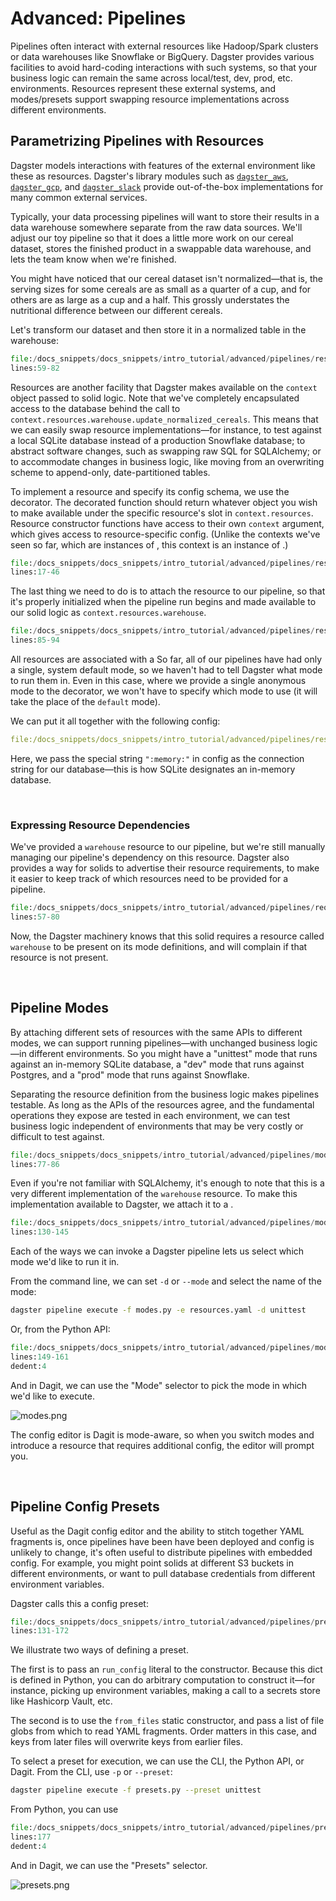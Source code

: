 
<DynamicMetaTags
  title="Advanced: Pipelines | Dagster"
  description="Dagster is a system for building modern data applications."
/>


# Advanced: Pipelines

<CodeReferenceLink filePath="examples/docs_snippets/docs_snippets/intro_tutorial/advanced/pipelines/" />

Pipelines often interact with external resources like Hadoop/Spark clusters or data warehouses like
Snowflake or BigQuery. Dagster provides various facilities to avoid hard-coding interactions with
such systems, so that your business logic can remain the same across local/test, dev, prod, etc.
environments. Resources represent these external systems, and modes/presets support swapping
resource implementations across different environments.

## Parametrizing Pipelines with Resources

Dagster models interactions with features of the external environment like these as resources.
Dagster's library modules such as [`dagster_aws`](/_apidocs/libraries/dagster_aws),
[`dagster_gcp`](/_apidocs/libraries/dagster_gcp), and
[`dagster_slack`](/_apidocs/libraries/dagster_slack) provide out-of-the-box implementations for
many common external services.

Typically, your data processing pipelines will want to store their results in a data warehouse
somewhere separate from the raw data sources. We'll adjust our toy pipeline so that it does a little
more work on our cereal dataset, stores the finished product in a swappable data warehouse, and lets
the team know when we're finished.

You might have noticed that our cereal dataset isn't normalized&mdash;that is, the serving sizes for
some cereals are as small as a quarter of a cup, and for others are as large as a cup and a half.
This grossly understates the nutritional difference between our different cereals.

Let's transform our dataset and then store it in a normalized table in the warehouse:

```python literalinclude showLines startLine=59 emphasize-lines=18 caption=resources.py
file:/docs_snippets/docs_snippets/intro_tutorial/advanced/pipelines/resources.py
lines:59-82
```

Resources are another facility that Dagster makes available on the `context` object passed to solid
logic. Note that we've completely encapsulated access to the database behind the call to
`context.resources.warehouse.update_normalized_cereals`. This means that we can easily swap resource
implementations&mdash;for instance, to test against a local SQLite database instead of a production
Snowflake database; to abstract software changes, such as swapping raw SQL for SQLAlchemy; or to
accommodate changes in business logic, like moving from an overwriting scheme to append-only,
date-partitioned tables.

To implement a resource and specify its config schema, we use the <PyObject module="dagster"
object="resource" displayText="@resource" /> decorator. The decorated function should return
whatever object you wish to make available under the specific resource's slot in
`context.resources`. Resource constructor functions have access to their own `context` argument,
which gives access to resource-specific config. (Unlike the contexts we've seen so far, which are
instances of <PyObject module="dagster" object="SystemComputeExecutionContext" />, this context is
an instance of <PyObject module="dagster" object="InitResourceContext" />.)

```python literalinclude showLines startLine=17 emphasize-lines=28-30 caption=resources.py
file:/docs_snippets/docs_snippets/intro_tutorial/advanced/pipelines/resources.py
lines:17-46
```

The last thing we need to do is to attach the resource to our pipeline, so that it's properly
initialized when the pipeline run begins and made available to our solid logic as
`context.resources.warehouse`.

```python literalinclude showLines startLine=85 emphasize-lines=2-6 caption=resources.py
file:/docs_snippets/docs_snippets/intro_tutorial/advanced/pipelines/resources.py
lines:85-94
```

All resources are associated with a <PyObject module="dagster" object="ModeDefinition" /> So far,
all of our pipelines have had only a single, system default mode, so we haven't had to tell Dagster
what mode to run them in. Even in this case, where we provide a single anonymous mode to
the <PyObject module="dagster" object="pipeline" displayText="@pipeline" /> decorator,
we won't have to specify which mode to use (it will take the place of the `default` mode).

We can put it all together with the following config:

```YAML literalinclude emphasize-lines=1-4 caption=resources.yaml
file:/docs_snippets/docs_snippets/intro_tutorial/advanced/pipelines/resources.yaml
```

Here, we pass the special string `":memory:"` in config as the connection string for our
database&mdash;this is how SQLite designates an in-memory database.

<br />

### Expressing Resource Dependencies

We've provided a `warehouse` resource to our pipeline, but we're still manually managing our
pipeline's dependency on this resource. Dagster also provides a way for solids to advertise their
resource requirements, to make it easier to keep track of which resources need to be provided for a
pipeline.

```python literalinclude showLines startLine=57 emphasize-lines=1 caption=required_resources.py
file:/docs_snippets/docs_snippets/intro_tutorial/advanced/pipelines/required_resources.py
lines:57-80
```

Now, the Dagster machinery knows that this solid requires a resource called `warehouse` to be
present on its mode definitions, and will complain if that resource is not present.

<br />

## Pipeline Modes

By attaching different sets of resources with the same APIs to different modes, we can support
running pipelines&mdash;with unchanged business logic&mdash;in different environments. So you might
have a "unittest" mode that runs against an in-memory SQLite database, a "dev" mode that runs
against Postgres, and a "prod" mode that runs against Snowflake.

Separating the resource definition from the business logic makes pipelines testable. As long as the
APIs of the resources agree, and the fundamental operations they expose are tested in each
environment, we can test business logic independent of environments that may be very costly or
difficult to test against.

```python literalinclude showLines startLine=77 caption=modes.py
file:/docs_snippets/docs_snippets/intro_tutorial/advanced/pipelines/modes.py
lines:77-86
```

Even if you're not familiar with SQLAlchemy, it's enough to note that this is a very different
implementation of the `warehouse` resource. To make this implementation available to Dagster, we
attach it to a <PyObject module="dagster" object="ModeDefinition" />.

```python literalinclude showLines startLine=130 caption=modes.py
file:/docs_snippets/docs_snippets/intro_tutorial/advanced/pipelines/modes.py
lines:130-145
```

Each of the ways we can invoke a Dagster pipeline lets us select which mode we'd like to run it in.

From the command line, we can set `-d` or `--mode` and select the name of the mode:

```bash
dagster pipeline execute -f modes.py -e resources.yaml -d unittest
```

Or, from the Python API:

```python literalinclude showLines startLine=149 emphasize-lines=12 caption=modes.py
file:/docs_snippets/docs_snippets/intro_tutorial/advanced/pipelines/modes.py
lines:149-161
dedent:4
```

And in Dagit, we can use the "Mode" selector to pick the mode in which we'd like to execute.

![modes.png](/assets/images/tutorial/modes.png)

The config editor is Dagit is mode-aware, so when you switch modes and introduce a resource that
requires additional config, the editor will prompt you.

<br />

## Pipeline Config Presets

Useful as the Dagit config editor and the ability to stitch together YAML fragments is, once
pipelines have been have been deployed and config is unlikely to change, it's often useful to
distribute pipelines with embedded config. For example, you might point solids at different S3
buckets in different environments, or want to pull database credentials from different environment
variables.

Dagster calls this a config preset:

```python literalinclude showLines startLine=131 emphasize-lines=14-40 caption=presets.py
file:/docs_snippets/docs_snippets/intro_tutorial/advanced/pipelines/presets.py
lines:131-172
```

We illustrate two ways of defining a preset.

The first is to pass an `run_config` literal to the constructor. Because this dict is defined in
Python, you can do arbitrary computation to construct it&mdash;for instance, picking up environment
variables, making a call to a secrets store like Hashicorp Vault, etc.

The second is to use the `from_files` static constructor, and pass a list of file globs from which
to read YAML fragments. Order matters in this case, and keys from later files will overwrite keys
from earlier files.

To select a preset for execution, we can use the CLI, the Python API, or Dagit. From the CLI, use
`-p` or `--preset`:

```bash
dagster pipeline execute -f presets.py --preset unittest
```

From Python, you can use <PyObject module="dagster" object="execute_pipeline" />

```python literalinclude showLines startLine=177 caption=presets.py
file:/docs_snippets/docs_snippets/intro_tutorial/advanced/pipelines/presets.py
lines:177
dedent:4
```

And in Dagit, we can use the "Presets" selector.

![presets.png](/assets/images/tutorial/presets.png)

<br />

<br />
